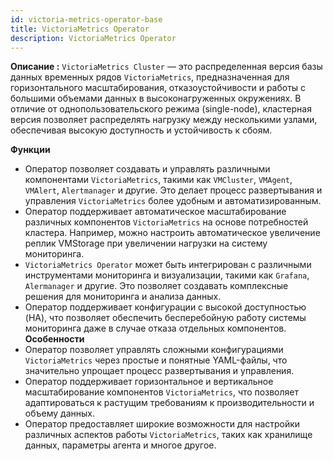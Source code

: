 ```yaml
---
id: victoria-metrics-operator-base
title: VictoriaMetrics Operator
description: VictoriaMetrics Operator
---
```


**Описание :** `VictoriaMetrics Cluster` — это распределенная версия базы данных временных рядов `VictoriaMetrics`, предназначенная для горизонтального масштабирования, отказоустойчивости и работы с большими объемами данных в высоконагруженных окружениях. В отличие от однопользовательского режима (single-node), кластерная версия позволяет распределять нагрузку между несколькими узлами, обеспечивая высокую доступность и устойчивость к сбоям.

**Функции**
* Оператор позволяет создавать и управлять различными компонентами `VictoriaMetrics`, такими как `VMCluster`, `VMAgent`, `VMAlert`, `Alertmanager` и другие. Это делает процесс развертывания и управления `VictoriaMetrics` более удобным и автоматизированным.
* Оператор поддерживает автоматическое масштабирование различных компонентов `VictoriaMetrics` на основе потребностей кластера. Например, можно настроить автоматическое увеличение реплик VMStorage при увеличении нагрузки на систему мониторинга.
* `VictoriaMetrics Operator` может быть интегрирован с различными инструментами мониторинга и визуализации, такими как `Grafana`, `Alermanager` и другие. Это позволяет создавать комплексные решения для мониторинга и анализа данных.
* Оператор поддерживает конфигурации с высокой доступностью (HA), что позволяет обеспечить бесперебойную работу системы мониторинга даже в случае отказа отдельных компонентов.
**Особенности**
* Оператор позволяет управлять сложными конфигурациями `VictoriaMetrics` через простые и понятные YAML-файлы, что значительно упрощает процесс развертывания и управления.
* Оператор поддерживает горизонтальное и вертикальное масштабирование компонентов `VictoriaMetrics`, что позволяет адаптироваться к растущим требованиям к производительности и объему данных.
* Оператор предоставляет широкие возможности для настройки различных аспектов работы `VictoriaMetrics`, таких как хранилище данных, параметры агента и многое другое.

